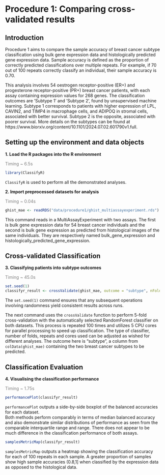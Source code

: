 # Procedure 1: Comparing cross-validated results

## Introduction

Procedure 1 aims to compare the sample accuracy of breast cancer subtype classification using bulk gene expression data and histologically predicted gene expression data. Sample accuracy is defined as the proportion of correctly predicted classifications over multiple repeats. For example, if 70 out of 100 repeats correctly classify an individual, their sample accuracy is 0.70.

This analysis involves 54 oestrogen receptor-positive (ER+) and progesterone receptor-positive (PR+) breast cancer patients, with each assay containing expression values for 268 genes. The classification outcomes are 'Subtype 1' and 'Subtype 2', found by unsupervised machine learning. Subtype 1 corresponds to patients with higher expression of LPL, CAVIN2, and TIMP4 in macrophage cells, and ADIPOQ in stromal cells, associated with better survival. Subtype 2 is the opposite, associated with poorer survival. More details on the subtypes can be found at https://www.biorxiv.org/content/10.1101/2024.07.02.601790v1.full.

## Setting up the environment and data objects

**1. Load the R packages into the R environment**

[Timing \~ 6.5s]{style="color: grey;"}

```r
library(ClassifyR)
```

`ClassifyR` is used to perform all the demonstrated analyses.

**2. Import preprocessed datasets for analysis**

[Timing \~ 0.04s]{style="color: grey;"}

```r
ghist_mae <- readRDS("data/procedure1/ghist_multiassayexperiment.rds")
```

This command reads in a MultiAssayExperiment with two assays. The first is bulk gene expression data for 54 breast cancer individuals and the second is bulk gene expression as predicted from histological images of the same individuals. They are respectively named bulk_gene_expression and histologically_predicted_gene_expression.

## Cross-validated Classification

**3. Classifying patients into subtype outcomes**

[Timing \~ 45.0s]{style="color: grey;"}

```r
set.seed(1)
classifyr_result <- crossValidate(ghist_mae, outcome = "subtype", nFolds = 5, nRepeats = 100, nCores = 5)
```

The `set.seed(1)` command ensures that any subsequent operations involving randomness yield consistent results across runs.

The next command uses the `crossValidate` function to perform 5-fold cross-validation with the automatically selected RandomForest classifier on both datasets. This process is repeated 100 times and utilizes 5 CPU cores for parallel processing to speed up classification. The type of classifier, number of folds, repeats and cores used can be adjusted as wished for different analyses. The outcome here is "subtype", a column from `colData(ghist_mae)` containing the two breast cancer subtypes to be predicted.\

## Classification Evaluation

**4. Visualising the classification performance**

[Timing \~ 1.75s]{style="color: grey;"}

```r
performancePlot(classifyr_result)
```

`performancePlot` outputs a side-by-side boxplot of the balanced accuracies for each dataset.\
Both methods perform comparably in terms of median balanced accuracy and also demonstrate similar distributions of performance as seen from the comparable interquartile range and range. There does not appear to be much difference in the classification performance of both assays.

```r
samplesMetricMap(classifyr_result)
```

`samplesMetricMap` outputs a heatmap showing the classification accuracy for each of 100 repeats in each sample. A greater proportion of samples show high sample accuracies (0.8,1\] when classified by the expression data as opposed to the histological data.
